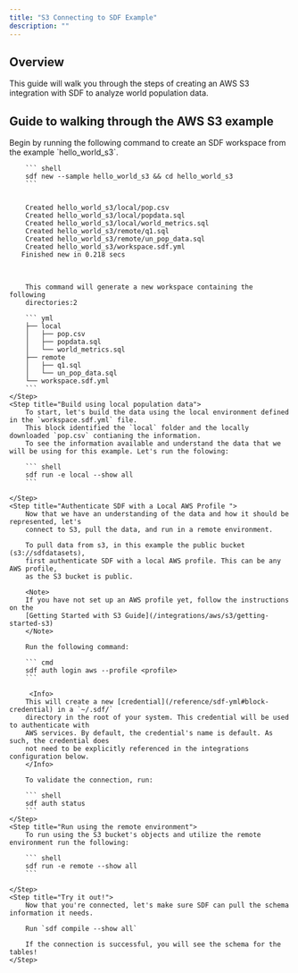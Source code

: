 ```yaml
---
title: "S3 Connecting to SDF Example"
description: ""
---
```


## Overview

This guide will walk you through the steps of creating an AWS S3 
integration with SDF to analyze world population data. 

## Guide to walking through the AWS S3 example

<Steps>
    <Step title="Create Hello World S3 Workspace from Example">
        Begin by running the following command to create an SDF workspace from the example 
        `hello_world_s3`.

        ``` shell 
        sdf new --sample hello_world_s3 && cd hello_world_s3
        ```

<div className="bg-[#0F1117] dark:bg-codeblock rounded-xl dark:ring-1 dark:ring-gray-800/50 relative">
<pre style={{ fontFamily: 'monospace', backgroundColor: 'transparent' }} className='language-shell'>
<code className='language-shell'>
&nbsp;&nbsp;&nbsp;&nbsp;Created&nbsp;hello_world_s3/local/pop.csv
&nbsp;&nbsp;&nbsp;&nbsp;Created&nbsp;hello_world_s3/local/popdata.sql
&nbsp;&nbsp;&nbsp;&nbsp;Created&nbsp;hello_world_s3/local/world_metrics.sql
&nbsp;&nbsp;&nbsp;&nbsp;Created&nbsp;hello_world_s3/remote/q1.sql
&nbsp;&nbsp;&nbsp;&nbsp;Created&nbsp;hello_world_s3/remote/un_pop_data.sql
&nbsp;&nbsp;&nbsp;&nbsp;Created&nbsp;hello_world_s3/workspace.sdf.yml
&nbsp;&nbsp;&nbsp;Finished&nbsp;new&nbsp;in&nbsp;0.218&nbsp;secs

</code>
</pre>
</div>

        This command will generate a new workspace containing the following 
        directories:2

        ``` yml
        ├── local
        │   ├── pop.csv
        │   ├── popdata.sql
        │   └── world_metrics.sql
        ├── remote
        │   ├── q1.sql
        │   └── un_pop_data.sql
        └── workspace.sdf.yml
        ```
    </Step>
    <Step title="Build using local population data">
        To start, let's build the data using the local environment defined in the `workspace.sdf.yml` file.
        This block identified the `local` folder and the locally downloaded `pop.csv` contianing the information. 
        To see the information available and understand the data that we will be using for this example. Let's run the folowing:

        ``` shell
        sdf run -e local --show all
        ```

    </Step>
    <Step title="Authenticate SDF with a Local AWS Profile ">
        Now that we have an understanding of the data and how it should be represented, let's
        connect to S3, pull the data, and run in a remote environment.
        
        To pull data from s3, in this example the public bucket (s3://sdfdatasets), 
        first authenticate SDF with a local AWS profile. This can be any AWS profile, 
        as the S3 bucket is public.

        <Note> 
        If you have not set up an AWS profile yet, follow the instructions on the 
        [Getting Started with S3 Guide](/integrations/aws/s3/getting-started-s3)
        </Note>

        Run the following command:
    
        ``` cmd
        sdf auth login aws --profile <profile>
        ```

         <Info>
        This will create a new [credential](/reference/sdf-yml#block-credential) in a `~/.sdf/` 
        directory in the root of your system. This credential will be used to authenticate with 
        AWS services. By default, the credential's name is default. As such, the credential does 
        not need to be explicitly referenced in the integrations configuration below.
        </Info>

        To validate the connection, run:
        
        ``` shell
        sdf auth status
        ```
    </Step>
    <Step title="Run using the remote environment">
        To run using the S3 bucket's objects and utilize the remote environment run the following:

        ``` shell
        sdf run -e remote --show all
        ```
        
    </Step>
    <Step title="Try it out!">
        Now that you're connected, let's make sure SDF can pull the schema information it needs. 

        Run `sdf compile --show all`

        If the connection is successful, you will see the schema for the tables!
    </Step>
</Steps>
